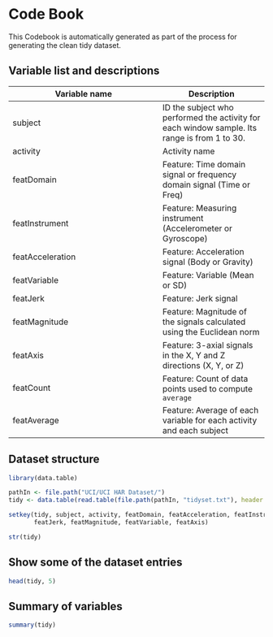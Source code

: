 Code Book
=========

This Codebook is automatically  generated as part of the process for generating the clean tidy dataset.

## Variable list and descriptions


Variable name    | Description
-----------------|------------
subject          | ID the subject who performed the activity for each window sample. Its range is from 1 to 30.
activity         | Activity name
featDomain       | Feature: Time domain signal or frequency domain signal (Time or Freq)
featInstrument   | Feature: Measuring instrument (Accelerometer or Gyroscope)
featAcceleration | Feature: Acceleration signal (Body or Gravity)
featVariable     | Feature: Variable (Mean or SD)
featJerk         | Feature: Jerk signal
featMagnitude    | Feature: Magnitude of the signals calculated using the Euclidean norm
featAxis         | Feature: 3-axial signals in the X, Y and Z directions (X, Y, or Z)
featCount        | Feature: Count of data points used to compute `average`
featAverage      | Feature: Average of each variable for each activity and each subject

## Dataset structure

```r
library(data.table)

pathIn <- file.path("UCI/UCI HAR Dataset/")
tidy <- data.table(read.table(file.path(pathIn, "tidyset.txt"), header = TRUE))

setkey(tidy, subject, activity, featDomain, featAcceleration, featInstrument, 
       featJerk, featMagnitude, featVariable, featAxis)

str(tidy)
```


## Show some of the dataset entries

```r
head(tidy, 5)
```

## Summary of variables
```r
summary(tidy)
```

